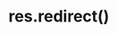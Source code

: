 ---
id: "express_hard_017"
questionType: "MULTIPLE_CHOICE"
title: "res.redirect()"
description: "What does res.redirect('/home') do?"
difficulty: "HARD"
category: "Express"
options:
  - "Sends a 404 error"
  - "Redirects the client to /home"
  - "Renders the /home view"
  - "Sends a JSON response"
correctAnswer: 1
---